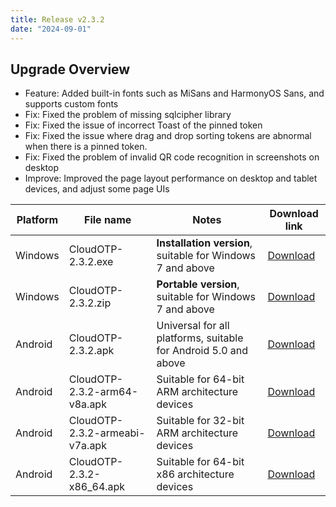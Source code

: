 ```yaml
---
title: Release v2.3.2
date: "2024-09-01"
---
```


## Upgrade Overview

- Feature: Added built-in fonts such as MiSans and HarmonyOS Sans, and supports custom fonts
- Fix: Fixed the problem of missing sqlcipher library
- Fix: Fixed the issue of incorrect Toast of the pinned token
- Fix: Fixed the issue where drag and drop sorting tokens are abnormal when there is a pinned token.
- Fix: Fixed the problem of invalid QR code recognition in screenshots on desktop
- Improve: Improved the page layout performance on desktop and tablet devices, and adjust some page UIs

| Platform | File name                      | Notes                                                           | Download link                                                                          |
| -------- | ------------------------------ | --------------------------------------------------------------- | -------------------------------------------------------------------------------------- |
| Windows  | CloudOTP-2.3.2.exe             | **Installation version**, suitable for Windows 7 and above      | [Download](https://pkgs.cloudchewie.com/CloudOTP/2.3.2/CloudOTP-2.3.2.exe)             |
| Windows  | CloudOTP-2.3.2.zip             | **Portable version**, suitable for Windows 7 and above          | [Download](https://pkgs.cloudchewie.com/CloudOTP/2.3.2/CloudOTP-2.3.2.zip)             |
| Android  | CloudOTP-2.3.2.apk             | Universal for all platforms, suitable for Android 5.0 and above | [Download](https://pkgs.cloudchewie.com/CloudOTP/2.3.2/CloudOTP-2.3.2.apk)             |
| Android  | CloudOTP-2.3.2-arm64-v8a.apk   | Suitable for 64-bit ARM architecture devices                    | [Download](https://pkgs.cloudchewie.com/CloudOTP/2.3.2/CloudOTP-2.3.2-arm64-v8a.apk)   |
| Android  | CloudOTP-2.3.2-armeabi-v7a.apk | Suitable for 32-bit ARM architecture devices                    | [Download](https://pkgs.cloudchewie.com/CloudOTP/2.3.2/CloudOTP-2.3.2-armeabi-v7a.apk) |
| Android  | CloudOTP-2.3.2-x86_64.apk      | Suitable for 64-bit x86 architecture devices                    | [Download](https://pkgs.cloudchewie.com/CloudOTP/2.3.2/CloudOTP-2.3.2-x86_64.apk)      |
